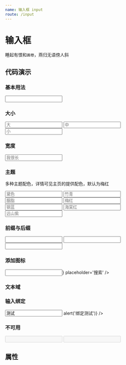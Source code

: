 ```yaml
---
name: 输入框 input
route: /input
---
```




# 输入框

睡起有恨和`画卷`，燕归无语傍人斜

## 代码演示

### 基本用法

<Playground>
  <Input />
</Playground>

### 大小

<Playground>
  <Input size='large' placeholder='大' />
  <Input placeholder='中' />
  <Input size='small' placeholder='小' />
</Playground>

### 宽度

<Playground>
  <Input placeholder='我很长' width={400} />
</Playground>

### 主题

多种主题配色，详情可见主页的提供配色，默认为梅红


<Playground>
  <Input theme='primary' placeholder='黛色' />
  <Input theme='success' placeholder='竹青' />
  <Input theme='danger' placeholder='胭脂' />
  <Input theme='meihong' placeholder='梅红' />
  <Input theme='ganglan' placeholder='钢蓝' />
  <Input theme='haitang' placeholder='海棠红' />
  <Input theme='yuanshan' placeholder='远山紫' />
</Playground>

### 前缀与后缀

<Playground>
  <Input addonBefore={'邮箱'} />
  <Input addonAfter='元' size='large' />
  <Input addonBefore='A' addonAfter={'Z'} size='small' />
</Playground>

### 添加图标

<Playground>
  <Input icon={<Icon type='search' />} placeholder='搜索' />
</Playground>

### 文本域

<Playground>
  <Input.Textarea placeholder='搜索' width={240} theme='ganglan' />
</Playground>

### 输入绑定

<Playground>
  <Input value='测试' onChange={() => alert('绑定测试')} />
</Playground>

### 不可用

<Playground>
  <Input disabled />
  <Input addonAfter='元' size='large' disabled />
  <Input.Textarea disabled />
</Playground>

## 属性

<PropsTable of={Input} />
